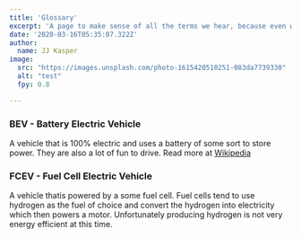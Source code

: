 ```yaml
---
title: 'Glossary'
excerpt: 'A page to make sense of all the terms we hear, because even we can&#8216;t remember all of them.'
date: '2020-03-16T05:35:07.322Z'
author:
  name: JJ Kasper
image: 
  src: "https://images.unsplash.com/photo-1615420510251-083da7739330"
  alt: "test"
  fpy: 0.8

---
```


### BEV - Battery Electric Vehicle

A vehicle that is 100% electric and uses a battery of some sort to store power. They are also a lot of fun to drive. Read more at [Wikipedia](https://en.wikipedia.org/wiki/Battery_electric_vehicle)

### FCEV - Fuel Cell Electric Vehicle

A vehicle thatis powered by a some fuel cell. Fuel cells tend to use hydrogen as the fuel of choice and convert the hydrogen into electricity which then powers a motor. Unfortunately
producing hydrogen is not very energy efficient at this time.